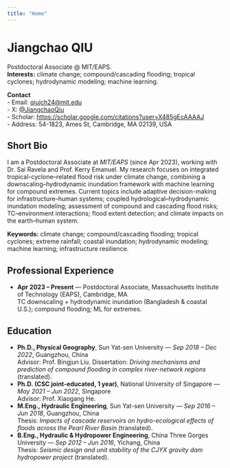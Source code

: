 ```yaml
---
title: "Home"
---
```


# Jiangchao QIU

Postdoctoral Associate @ MIT/EAPS.  
**Interests:** climate change; compound/cascading flooding; tropical cyclones; hydrodynamic modeling; machine learning.

**Contact**  
- Email: [qiujch24@mit.edu](mailto:qiujch24@mit.edu)  
- X: [@JiangchaoQiu](https://x.com/JiangchaoQiu)  
- Scholar: <https://scholar.google.com/citations?user=X485gEcAAAAJ>  
- Address: 54-1823, Ames St, Cambridge, MA 02139, USA

## Short Bio
I am a Postdoctoral Associate at *MIT/EAPS* (since Apr 2023), working with Dr. Sai Ravela and Prof. Kerry Emanuel.
My research focuses on integrated tropical-cyclone–related flood risk under climate change, combining a downscaling–hydrodynamic
inundation framework with machine learning for compound extremes. Current topics include adaptive decision-making for
infrastructure–human systems; coupled hydrological–hydrodynamic inundation modeling; assessment of compound and cascading
flood risks; TC–environment interactions; flood extent detection; and climate impacts on the earth–human system.

**Keywords:** climate change; compound/cascading flooding; tropical cyclones; extreme rainfall; coastal inundation; hydrodynamic modeling; machine learning; infrastructure resilience.

## Professional Experience
- **Apr 2023 – Present** — Postdoctoral Associate, Massachusetts Institute of Technology (EAPS), Cambridge, MA  
  TC downscaling + hydrodynamic inundation (Bangladesh & coastal U.S.); compound flooding; ML for extremes.

## Education
- **Ph.D., Physical Geography**, Sun Yat-sen University — *Sep 2018 – Dec 2022*, Guangzhou, China  
  Advisor: Prof. Bingjun Liu. Dissertation: *Driving mechanisms and prediction of compound flooding in complex river-network regions* (translated).
- **Ph.D. (CSC joint-educated, 1 year)**, National University of Singapore — *May 2021 – Jun 2022*, Singapore  
  Advisor: Prof. Xiaogang He.
- **M.Eng., Hydraulic Engineering**, Sun Yat-sen University — *Sep 2016 – Jun 2018*, Guangzhou, China  
  Thesis: *Impacts of cascade reservoirs on hydro-ecological effects of floods across the Pearl River Basin* (translated).
- **B.Eng., Hydraulic & Hydropower Engineering**, China Three Gorges University — *Sep 2012 – Jun 2016*, Yichang, China  
  Thesis: *Seismic design and unit stability of the CJYX gravity dam hydropower project* (translated).

